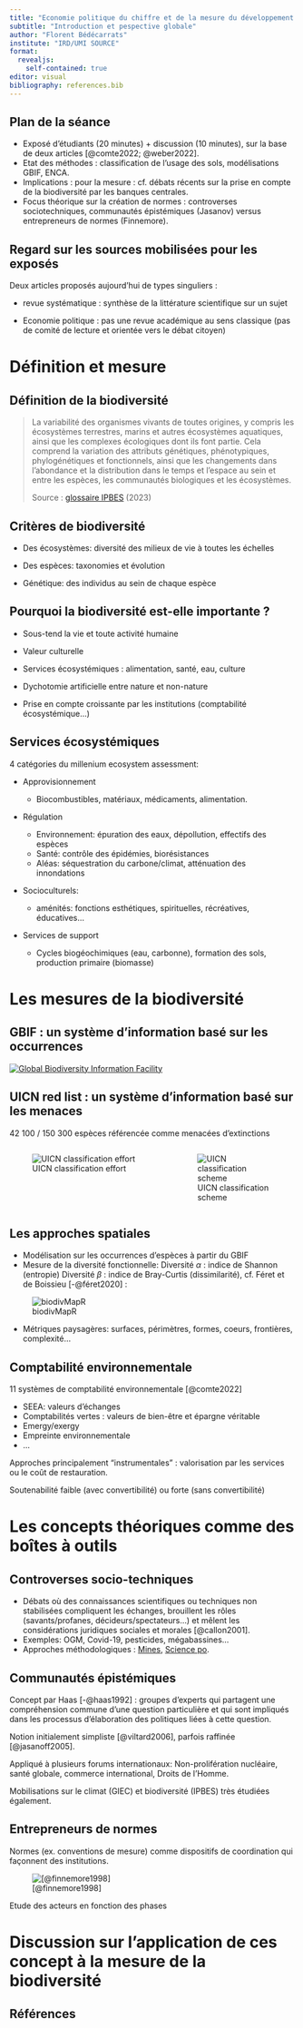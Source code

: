 ```yaml
---
title: "Economie politique du chiffre et de la mesure du développement durable"
subtitle: "Introduction et pespective globale"
author: "Florent Bédécarrats"
institute: "IRD/UMI SOURCE"
format: 
  revealjs:
    self-contained: true
editor: visual
bibliography: references.bib
---
```


## Plan de la séance

-   Exposé d'étudiants (20 minutes) + discussion (10 minutes), sur la base de deux articles [@comte2022; @weber2022].
-   Etat des méthodes : classification de l'usage des sols, modélisations GBIF, ENCA.
-   Implications : pour la mesure : cf. débats récents sur la prise en compte de la biodiversité par les banques centrales.
-   Focus théorique sur la création de normes : controverses sociotechniques, communautés épistémiques (Jasanov) versus entrepreneurs de normes (Finnemore).

## Regard sur les sources mobilisées pour les exposés

Deux articles proposés aujourd'hui de types singuliers :

::: incremental
-   revue systématique : synthèse de la littérature scientifique sur un sujet

-   Economie politique : pas une revue académique au sens classique (pas de comité de lecture et orientée vers le débat citoyen)
:::

# Définition et mesure

## Définition de la biodiversité

> La variabilité des organismes vivants de toutes origines, y compris les écosystèmes terrestres, marins et autres écosystèmes aquatiques, ainsi que les complexes écologiques dont ils font partie. Cela comprend la variation des attributs génétiques, phénotypiques, phylogénétiques et fonctionnels, ainsi que les changements dans l'abondance et la distribution dans le temps et l'espace au sein et entre les espèces, les communautés biologiques et les écosystèmes.
>
> Source : [glossaire IPBES](https://www.ipbes.net/fr/node/16257) (2023)

## Critères de biodiversité

-   Des écosystèmes: diversité des milieux de vie à toutes les échelles

-   Des espèces: taxonomies et évolution

-   Génétique: des individus au sein de chaque espèce

## Pourquoi la biodiversité est-elle importante ?

-   Sous-tend la vie et toute activité humaine

-   Valeur culturelle

-   Services écosystémiques : alimentation, santé, eau, culture

-   Dychotomie artificielle entre nature et non-nature

-   Prise en compte croissante par les institutions (comptabilité écosystémique...)

## Services écosystémiques {.smaller}

4 catégories du millenium ecosystem assessment:

::: incremental
-   Approvisionnement

    -   Biocombustibles, matériaux, médicaments, alimentation.

-   Régulation

    -   Environnement: épuration des eaux, dépollution, effectifs des espèces
    -   Santé: contrôle des épidémies, biorésistances
    -   Aléas: séquestration du carbone/climat, atténuation des innondations

-   Socioculturels:

    -   aménités: fonctions esthétiques, spirituelles, récréatives, éducatives...

-   Services de support

    -   Cycles biogéochimiques (eau, carbonne), formation des sols, production primaire (biomasse)
:::

# Les mesures de la biodiversité

## GBIF : un système d'information basé sur les occurrences

[![Global Biodiversity Information Facility](media/gbif.png)](https://www.gbif.org/)

## UICN red list : un système d'information basé sur les menaces

42 100 / 150 300 espèces référencée comme menacées d'extinctions

::: columns
::: {.column width="56%"}
![UICN classification effort](media/UICN_especes.jpg)
:::

::: {.column width="44%"}
![UICN classification scheme](media/uicn_classification.png)
:::
:::

## Les approches spatiales {.smaller}

-   Modélisation sur les occurrences d'espèces à partir du GBIF
-   Mesure de la diversité fonctionnelle: Diversité *α* : indice de Shannon (entropie) Diversité *β* : indice de Bray-Curtis (dissimilarité), cf. Féret et de Boissieu [-@féret2020] :

![biodivMapR](media/alpha_beta_maps.png)

-   Métriques paysagères: surfaces, périmètres, formes, coeurs, frontières, complexité...

## Comptabilité environnementale {.smaller}

11 systèmes de comptabilité environnementale [@comte2022]

-   SEEA: valeurs d'échanges
-   Comptabilités vertes : valeurs de bien-être et épargne véritable
-   Emergy/exergy
-   Empreinte environnementale
-   ...

Approches principalement "instrumentales" : valorisation par les services ou le coût de restauration.

Soutenabilité faible (avec convertibilité) ou forte (sans convertibilité)

# Les concepts théoriques comme des boîtes à outils

## Controverses socio-techniques

-   Débats où des connaissances scientifiques ou techniques non stabilisées compliquent les échanges, brouillent les rôles (savants/profanes, décideurs/spectateurs...) et mêlent les considérations juridiques sociales et morales [@callon2001].
-   Exemples: OGM, Covid-19, pesticides, mégabassines...
-   Approches méthodologiques : [Mines](https://controverses.minesparis.psl.eu), [Science po](https://www.sciencespo.fr/fr/actualites/alexandre-violle).

## Communautés épistémiques

Concept par Haas [-@haas1992] : groupes d'experts qui partagent une compréhension commune d'une question particulière et qui sont impliqués dans les processus d'élaboration des politiques liées à cette question.

Notion initialement simpliste [@viltard2006], parfois raffinée [@jasanoff2005].

Appliqué à plusieurs forums internationaux: Non-prolifération nucléaire, santé globale, commerce international, Droits de l'Homme.

Mobilisations sur le climat (GIEC) et biodiversité (IPBES) très étudiées également.

## Entrepreneurs de normes

Normes (ex. conventions de mesure) comme dispositifs de coordination qui façonnent des institutions.

![[@finnemore1998]](media/norm_entrepreneurs.png)

Etude des acteurs en fonction des phases

# Discussion sur l'application de ces concept à la mesure de la biodiversité

## Références

